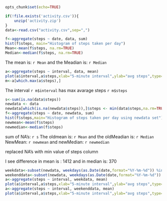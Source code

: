 
```r
opts_chunk$set(echo=TRUE)
```

```r
if(!file.exists('activity.csv')){
    unzip('activity.zip')
}
data<-read.csv("activity.csv",sep=",")
```

```r
f<-aggregate(steps ~ date, data, sum)
hist(f$steps, main="Histogram of steps taken per day")
Mean<-mean(f$steps, na.rm=TRUE)
Median<-median(f$steps, na.rm=TRUE)
```

The mean is: `r Mean` and the Meadian is: `r Median`  

```r
a<-aggregate(steps ~ interval, data, mean)
plot(a$interval,a$steps,xlab="5-minute interval",ylab="avg steps",type="l",main="Average daily activity pattern")
m<-a[which.max(a$steps),]
```

The interval `r m$interval` has max avarage steps `r m$steps`  

```r
s<-sum(is.na(data$steps)) 
newdata <- data
newdata[which(is.na(newdata$steps)),]$steps <- min(data$steps,na.rm=TRUE)
f<-aggregate(steps ~ date, newdata, sum)
hist(f$steps,main="Histogram of steps taken per day using newdata set")
newmean<-mean(f$steps)
newmedian<-median(f$steps)
```

sum of NA's: `r s` 
The oldmean is: `r Mean` and the oldMeadian is: `r Median`  
NewMean: `r newmean` and newMedian: `r newmedian`  

replaced NA's with min value of steps column  

I see difference in mean is : 1412 and in median is: 370

```r
weekdata<-subset(newdata, weekdays(as.Date(date,format="%Y-%m-%d")) %in% c("Monday","Tuesday","Wednesday","Thrusday","Friday"),select=c(steps,date,interval))
weekenddata<-subset(newdata, weekdays(as.Date(date,format="%Y-%m-%d")) %in% c("Saturday","Sunday"),select=c(steps,date,interval))
a<-aggregate(steps ~ interval, weekdata, mean)
plot(a$interval,a$steps,xlab="5-minute interval",ylab="avg steps",type="l",main="Weekdata")
a<-aggregate(steps ~ interval, weekenddata, mean)
plot(a$interval,a$steps,xlab="5-minute interval",ylab="avg steps",type="l",main="Weekenddata")
```

